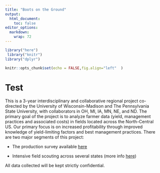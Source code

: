 ```yaml
---
title: "Boots on the Ground"
output:
  html_document:
    toc: false
editor_options: 
  markdown: 
    wrap: 72
---
```

```r
 
library("here")
 library("knitr")
library("dplyr")
```

```r
knitr::opts_chunk$set(echo = FALSE,fig.align="left"  )
```
# Test
This is a 3-year interdisciplinary and collaborative regional project
co-directed by the University of Wisconsin-Madison and The Pennsylvania
State University, with collaborators in OH, MI, IA, MN, NE, and ND. The
primary goal of the project is to analyze farmer data (yield, management
practices and associated costs) in fields located across the
North-Central US. Our primary focus is on increased profitability
through improved knowledge of yield-limiting factors and best management
practices.
There are two major segments of this project:
  
-    The production survey available
    [here](https://survey123.arcgis.com/share/4bacfb5607d147ac80c2fe282ad7206a)
 

-    Intensive field scouting across several states (more info
    [here](https://coolbean.info/soybean-research/data-driven-knowledge/))

All data collected will be kept strictly confidential.
 

